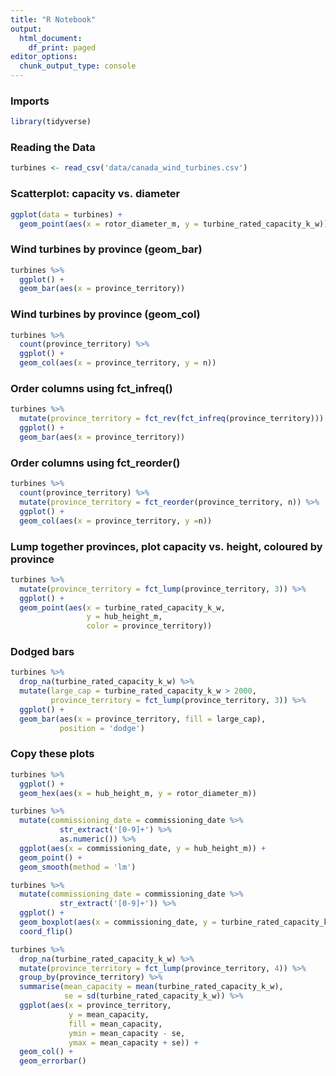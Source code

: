 ```yaml
---
title: "R Notebook"
output:
  html_document:
    df_print: paged
editor_options:
  chunk_output_type: console
---
```


### Imports 

```r
library(tidyverse)
```

### Reading the Data

```r
turbines <- read_csv('data/canada_wind_turbines.csv')
```

### Scatterplot: capacity vs. diameter

```r
ggplot(data = turbines) + 
  geom_point(aes(x = rotor_diameter_m, y = turbine_rated_capacity_k_w))
```

### Wind turbines by province (geom_bar)

```r
turbines %>%
  ggplot() +
  geom_bar(aes(x = province_territory))
```

### Wind turbines by province (geom_col)

```r
turbines %>%
  count(province_territory) %>%
  ggplot() +
  geom_col(aes(x = province_territory, y = n))
```

### Order columns using fct_infreq()

```r
turbines %>%
  mutate(province_territory = fct_rev(fct_infreq(province_territory))) %>%
  ggplot() +
  geom_bar(aes(x = province_territory))
```

### Order columns using fct_reorder()

```r
turbines %>%
  count(province_territory) %>%
  mutate(province_territory = fct_reorder(province_territory, n)) %>%
  ggplot() + 
  geom_col(aes(x = province_territory, y =n))
```

### Lump together provinces, plot capacity vs. height, coloured by province

```r
turbines %>%
  mutate(province_territory = fct_lump(province_territory, 3)) %>%
  ggplot() +
  geom_point(aes(x = turbine_rated_capacity_k_w, 
                 y = hub_height_m, 
                 color = province_territory))
```

### Dodged bars

```r
turbines %>% 
  drop_na(turbine_rated_capacity_k_w) %>%
  mutate(large_cap = turbine_rated_capacity_k_w > 2000,
         province_territory = fct_lump(province_territory, 3)) %>% 
  ggplot() + 
  geom_bar(aes(x = province_territory, fill = large_cap),
           position = 'dodge')
```

### Copy these plots

```r
turbines %>% 
  ggplot() + 
  geom_hex(aes(x = hub_height_m, y = rotor_diameter_m))
```

```r
turbines %>% 
  mutate(commissioning_date = commissioning_date %>%
           str_extract('[0-9]+') %>%
           as.numeric()) %>%
  ggplot(aes(x = commissioning_date, y = hub_height_m)) + 
  geom_point() + 
  geom_smooth(method = 'lm')
```

```r
turbines %>% 
  mutate(commissioning_date = commissioning_date %>%
           str_extract('[0-9]+')) %>%
  ggplot() + 
  geom_boxplot(aes(x = commissioning_date, y = turbine_rated_capacity_k_w)) + 
  coord_flip()
```

```r
turbines %>% 
  drop_na(turbine_rated_capacity_k_w) %>%
  mutate(province_territory = fct_lump(province_territory, 4)) %>% 
  group_by(province_territory) %>% 
  summarise(mean_capacity = mean(turbine_rated_capacity_k_w),
            se = sd(turbine_rated_capacity_k_w)) %>%
  ggplot(aes(x = province_territory, 
             y = mean_capacity,
             fill = mean_capacity,
             ymin = mean_capacity - se,
             ymax = mean_capacity + se)) + 
  geom_col() + 
  geom_errorbar()
```
